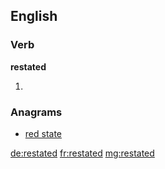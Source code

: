 ==English==

===Verb===
'''restated'''

# {{past of|restate}}

===Anagrams===
* [[red state#English|red state]]

[[de:restated]]
[[fr:restated]]
[[mg:restated]]